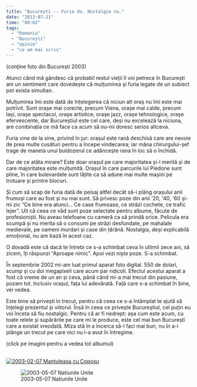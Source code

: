 ```yaml
---
title: "București -- Furie da. Nostalgie nu."
date: "2013-07-21"
time: "00:02"
tags:
  - "Romania"
  - "București"
  - "opinie"
  - "ce am mai scris"
---
```

[(conține foto din București 2003)]{.small}

Atunci când mă gândesc că probabil restul vieții îl voi petrece în București am un sentiment care dovedește că mulțumirea și furia legate de un subiect pot exista simultan.

Mulțumirea îmi este dată de înțelegerea că niciun alt oraș nu îmi este mai potrivit. Sunt orașe mai corecte, precum Viena, orașe mai calde, precum Iași, orașe spectacol, orașe artistice, orașe jazz, orașe tehnologice, orașe efervescente, dar Bucureștiul este cel care, deși nu excelează la niciuna, are combinația ce mă face ca acum să nu-mi doresc serios altceva.

Furia vine de la sine, privind în jur: orașul este rană deschisă care are nevoie de prea multe cusături pentru a începe vindecarea; iar mâna chirurgului-șef trage de maneta unui buldozerul ce adâncește rana în loc să o închidă.

Dar de ce atâta mirare? Este doar orașul pe care majoritatea și-l merită și de care majoritatea este mulțumită. Orașul în care parcurile lui Piedone sunt pline, în care bulevardele sunt lățite ca să adune mai multe mașini pe trotuare și printre blocuri.

Și cum să scap de furia dată de peisaj altfel decât să-i plâng orașului anii frumoși care au fost și nu mai sunt. Să privesc poze din anii '20, \'40, \'60 și-mi zic "Ce bine era atunci... Ce case frumoase, ce străzi cochete, ce trafic lejer". Uit că ceea ce văd sunt poze selectate pentru albume, făcute de profesioniști. Nu aveau telefoane cu cameră ca să prindă orice. Pelicula era scumpă și nu merita să o consumi pe străzi desfundate, pe mahalale medievale, pe oameni murdari și case din țărână. Nostalgia, deși explicabilă emoțional, nu are bază în acest caz.

O dovadă este că dacă te întrebi ce s-a schimbat ceva în ultimii zece ani, să zicem, îți răspunzi "Aproape nimic". Apoi vezi niște poze. S-a schimbat.

În septembrie 2002 mi-am luat primul aparat foto digital. 550 de dolari, scump și cu doi megapixeli care acum par ridicoli. Efectul acestui aparat a fost că vreme de un an și ceva, până când mi-a mai trecut din pasiune, pozam tot. Inclusiv orașul, fața lui adevărată. Față care s-a schimbat în bine, vei vedea.

Este bine să privești în trecut, pentru că ceea ce s-a întâmplat te ajută să înțelegi prezentul și viitorul. Însă în ceea ce privește Bucureștiul, cel puțin eu voi înceta să fiu nostalgic. Pentru că ar fi nedrept: așa cum este acum, cu toate relele și supărările pe care mi le produce, este cel mai bun București care a existat vreodată. Miza stă în a încerca să-l faci mai bun, nu în a-i plânge un trecut pe care nici nu l-a avut în întregime.

[(click pe imagini pentru a vedea tot albumul)]{.small}

[\
![2003-02-07 Mantuleasa cu Coposu](http://farm4.staticflickr.com/3754/9330186398_4eaf6b3b7c_c.jpg)](http://flic.kr/s/aHsjGYknAA "click pentru a vedea tot albumul"){target="_blank"}

![2003-05-07 Natiunile Unite](http://farm3.staticflickr.com/2875/9330191558_3d08299f50_c.jpg)